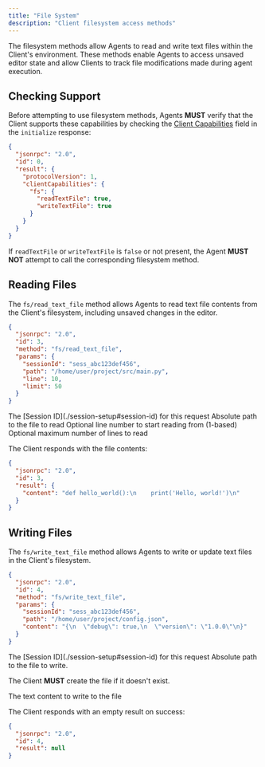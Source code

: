 ```yaml
---
title: "File System"
description: "Client filesystem access methods"
---
```


The filesystem methods allow Agents to read and write text files within the Client's environment. These methods enable Agents to access unsaved editor state and allow Clients to track file modifications made during agent execution.

## Checking Support

Before attempting to use filesystem methods, Agents **MUST** verify that the Client supports these capabilities by checking the [Client Capabilities](./initialization#client-capabilities) field in the `initialize` response:

```json highlight={8,9}
{
  "jsonrpc": "2.0",
  "id": 0,
  "result": {
    "protocolVersion": 1,
    "clientCapabilities": {
      "fs": {
        "readTextFile": true,
        "writeTextFile": true
      }
    }
  }
}
```

If `readTextFile` or `writeTextFile` is `false` or not present, the Agent **MUST NOT** attempt to call the corresponding filesystem method.

## Reading Files

The `fs/read_text_file` method allows Agents to read text file contents from the Client's filesystem, including unsaved changes in the editor.

```json
{
  "jsonrpc": "2.0",
  "id": 3,
  "method": "fs/read_text_file",
  "params": {
    "sessionId": "sess_abc123def456",
    "path": "/home/user/project/src/main.py",
    "line": 10,
    "limit": 50
  }
}
```

<ParamField path="sessionId" type="SessionId" required>
  The [Session ID](./session-setup#session-id) for this request
</ParamField>

<ParamField path="path" type="string" required>
  Absolute path to the file to read
</ParamField>

<ParamField path="line" type="number">
  Optional line number to start reading from (1-based)
</ParamField>

<ParamField path="limit" type="number">
  Optional maximum number of lines to read
</ParamField>

The Client responds with the file contents:

```json
{
  "jsonrpc": "2.0",
  "id": 3,
  "result": {
    "content": "def hello_world():\n    print('Hello, world!')\n"
  }
}
```

## Writing Files

The `fs/write_text_file` method allows Agents to write or update text files in the Client's filesystem.

```json
{
  "jsonrpc": "2.0",
  "id": 4,
  "method": "fs/write_text_file",
  "params": {
    "sessionId": "sess_abc123def456",
    "path": "/home/user/project/config.json",
    "content": "{\n  \"debug\": true,\n  \"version\": \"1.0.0\"\n}"
  }
}
```

<ParamField path="sessionId" type="SessionId" required>
  The [Session ID](./session-setup#session-id) for this request
</ParamField>

<ParamField path="path" type="string" required>
  Absolute path to the file to write.

The Client **MUST** create the file if it doesn't exist.

</ParamField>

<ParamField path="content" type="string" required>
  The text content to write to the file
</ParamField>

The Client responds with an empty result on success:

```json
{
  "jsonrpc": "2.0",
  "id": 4,
  "result": null
}
```
